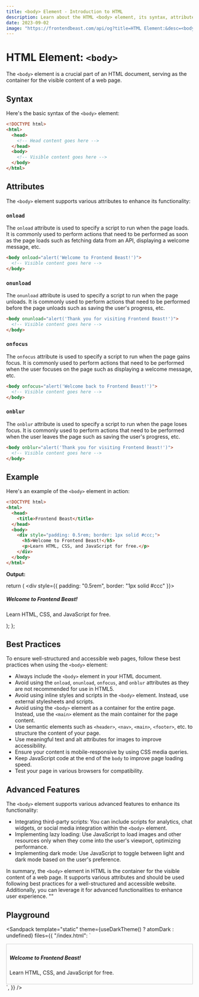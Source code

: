 ```yaml
---
title: <body> Element - Introduction to HTML
description: Learn about the HTML <body> element, its syntax, attributes, best practices, and more.
date: 2023-09-02
image: "https://frontendbeast.com/api/og?title=HTML Element:&desc=<body> - Introduction to HTML"
---
```



# HTML Element: `<body>`

The `<body>` element is a crucial part of an HTML document, serving as the container for the visible content of a web page.

## Syntax

Here's the basic syntax of the `<body>` element:

```html
<!DOCTYPE html>
<html>
  <head>
    <!-- Head content goes here -->
  </head>
  <body>
    <!-- Visible content goes here -->
  </body>
</html>
```

## Attributes

The `<body>` element supports various attributes to enhance its functionality:

### `onload`

The `onload` attribute is used to specify a script to run when the page loads. It is commonly used to perform actions that need to be performed as soon as the page loads such as fetching data from an API, displaying a welcome message, etc.

```html
<body onload="alert('Welcome to Frontend Beast!')">
  <!-- Visible content goes here -->
</body>
```

### `onunload`

The `onunload` attribute is used to specify a script to run when the page unloads. It is commonly used to perform actions that need to be performed before the page unloads such as saving the user's progress, etc.

```html
<body onunload="alert('Thank you for visiting Frontend Beast!')">
  <!-- Visible content goes here -->
</body>
```

### `onfocus`

The `onfocus` attribute is used to specify a script to run when the page gains focus. It is commonly used to perform actions that need to be performed when the user focuses on the page such as displaying a welcome message, etc.

```html
<body onfocus="alert('Welcome back to Frontend Beast!')">
  <!-- Visible content goes here -->
</body>
```

### `onblur`

The `onblur` attribute is used to specify a script to run when the page loses focus. It is commonly used to perform actions that need to be performed when the user leaves the page such as saving the user's progress, etc.

```html
<body onblur="alert('Thank you for visiting Frontend Beast!')">
  <!-- Visible content goes here -->
</body>
```

## Example

Here's an example of the `<body>` element in action:

```html
<!DOCTYPE html>
<html>
  <head>
    <title>Frontend Beast</title>
  </head>
  <body>
    <div style="padding: 0.5rem; border: 1px solid #ccc;">
      <h5>Welcome to Frontend Beast!</h5>
      <p>Learn HTML, CSS, and JavaScript for free.</p>
    </div>
  </body>
</html>
```

**Output:**

  return (
    <div style={{ padding: "0.5rem", border: "1px solid #ccc" }}>
      <h5> Welcome to Frontend Beast! </h5>
      <p> Learn HTML, CSS, and JavaScript for free. </p>
    </div>
  );
};

<BodyExample />

## Best Practices

To ensure well-structured and accessible web pages, follow these best practices when using the `<body>` element:

- Always include the `<body>` element in your HTML document.
- Avoid using the `onload`, `onunload`, `onfocus`, and `onblur` attributes as they are not recommended for use in HTML5.
- Avoid using inline styles and scripts in the `<body>` element. Instead, use external stylesheets and scripts.
- Avoid using the `<body>` element as a container for the entire page. Instead, use the `<main>` element as the main container for the page content.
- Use semantic elements such as `<header>`, `<nav>`, `<main>`, `<footer>`, etc. to structure the content of your page.
- Use meaningful text and alt attributes for images to improve accessibility.
- Ensure your content is mobile-responsive by using CSS media queries.
- Keep JavaScript code at the end of the `body` to improve page loading speed.
- Test your page in various browsers for compatibility.

## Advanced Features

The `<body>` element supports various advanced features to enhance its functionality:

- Integrating third-party scripts: You can include scripts for analytics, chat widgets, or social media integration within the `<body>` element.
- Implementing lazy loading: Use JavaScript to load images and other resources only when they come into the user's viewport, optimizing performance.
- Implementing dark mode: Use JavaScript to toggle between light and dark mode based on the user's preference.

In summary, the `<body>` element in HTML is the container for the visible content of a web page. It supports various attributes and should be used following best practices for a well-structured and accessible website. Additionally, you can leverage it for advanced functionalities to enhance user experience.
""

## Playground

<Sandpack
  template="static"
  theme={useDarkTheme() ? atomDark : undefined}
  files={{
    "/index.html": `<!DOCTYPE html>
<html>
<head>
    <title>Frontend Beast</title>
</head>
<body>
    <div style="padding: 0.5rem; border: 1px solid #ccc;">
        <h5>Welcome to Frontend Beast!</h5>
        <p>Learn HTML, CSS, and JavaScript for free.</p>
    </div>
</body>
</html>`,
  }}
/>
